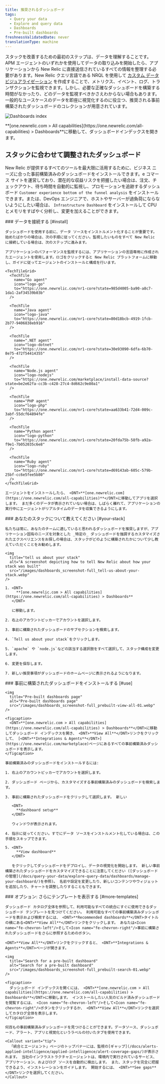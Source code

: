 ```yaml
---
title: 推奨されるダッシュボード
tags:
  - Query your data
  - Explore and query data
  - Dashboards
  - Pre-built dashboards
freshnessValidatedDate: never
translationType: machine
---
```


スタックを改善するための最初のステップは、データを理解することです。APM エージェントのいずれかを使用してデータの取り込みを開始したら、アプリケーションから New Relic に直接送信されているすべての情報を整理する必要があります。New Relic クエリ言語である NRQL を使用して [カスタム データ ビジュアライゼーション](/docs/query-your-data/explore-query-data/dashboards/introduction-dashboards/) を作成することで、メトリクス、イベント、ログ、トランザクションを監視できます。しかし、必要な正確なダッシュボードを構築する時間がなかったり、どのデータを監視すべきかさえわからない場合もあります。一般的なユースケースのデータを即座に視覚化するのに役立つ、推奨される事前構築されたダッシュボードのコレクションが用意されています。

<img
  title="Dashboards index"
  alt="Dashboards index"
  src="/images/dashboards_screenshot-full_dashboard-index-01.webp"
/>

<figcaption>
  <DNT>**[one.newrelic.com > All capabilities](https://one.newrelic.com/all-capabilities) > Dashboards**</DNT>に移動して、ダッシュボードインデックスを開きます。
</figcaption>

## スタックに合わせて調整されたダッシュボード

New Relic が提供するすべてのツールを最大限に活用するために、ビジネス ニーズに合った事前構築済みのダッシュボードをインストールできます。e コマース サイトを運営しており、潜在的な収益リスクを把握したい場合は、注文、チェックアウト、待ち時間を自動的に監視し、プロモーションを追跡するダッシュボード `Customer experience bottom of the funnel analysis` をインストールできます。または、DevOps エンジニアで、ホストやサーバーが過負荷にならないようにしたい場合は、 `Infrastructure Dashboard` をインストールして CPU とメモリをすばやく分析し、変更を加えることができます。

<Steps>
  <Step>
    ### データを接続する [#install]

    ダッシュボードを使用する前に、データ ソースをインストルメント化することが重要です。始めたばかりの場合は、次の手順に従ってください。監視したいものをすべて New Relic に接続している場合は、次のステップに進みます。

    アプリケーションのパフォーマンスを監視するには、アプリケーションの言語専用に作成されたエージェントを使用します。ロゴをクリックすると New Relic プラットフォームに移動し、ガイドに従ってエージェントのインストールと構成を行います。

    <TechTileGrid>
      <TechTile
        name="Go agent"
        icon="logo-go"
        to="https://one.newrelic.com/nr1-core?state=985d4005-ba90-a8c7-1da1-2af34539b03b"
      />

      <TechTile
        name="Java agent"
        icon="logo-java"
        to="https://one.newrelic.com/nr1-core?state=80d18bcb-4919-1fcb-2b77-9406838eb916"
      />

      <TechTile
        name=".NET agent"
        icon="logo-dotnet"
        to="https://one.newrelic.com/nr1-core?state=30e93090-6dfa-6b70-8e75-472f54414355"
      />

      <TechTile
        name="Node.js agent"
        icon="logo-nodejs"
        to="https://one.newrelic.com/marketplace/install-data-source?state=be2e62fa-cc3b-c428-27c4-8d662c9e80a1"
      />

      <TechTile
        name="PHP agent"
        icon="logo-php"
        to="https://one.newrelic.com/nr1-core?state=aa633b41-72d4-009c-3abf-55dcf64894fe"
      />

      <TechTile
        name="Python agent"
        icon="logo-python"
        to="https://one.newrelic.com/nr1-core?state=20fda75b-58fb-a92a-f9e1-7b052035c6e8"
      />

      <TechTile
        name="Ruby agent"
        icon="logo-ruby"
        to="https://one.newrelic.com/nr1-core?state=d69143ab-605c-579b-25bf-cc6e5fee5b80"
      />
    </TechTileGrid>

    エージェントをインストールしたら、 <DNT>**[one.newrelic.com](https://one.newrelic.com/all-capabilities)**</DNT>に移動してアプリを選択します。 まだ多くのデータが表示されていない場合は、しばらく離れて、アプリケーションの実行中にエージェントがリアルタイムのデータを収集できるようにします。
  </Step>

  <Step>
    ### あなたのスタックについて教えてください [#your-stack]

    私たちは常に、あなたのチームに適していると思われるダッシュボードを推奨しますが、アプリケーション固有のニーズを対象とした _特定の_ ダッシュボードを強調するカスタマイズされたエクスペリエンスをお探しの場合は、スタックがどのように構築されたかについて少し教えていただくことをお勧めします。

    <img
      title="tell us about your stack"
      alt="A screenshot depicting how to tell New Relic about how your stack was built"
      src="/images/dashboards_screenshot-full_tell-us-about-your-stack.webp"
    />

    1. <DNT>
         **[one.newrelic.com > All capabilities](https://one.newrelic.com/all-capabilities) > Dashboards**
       </DNT>

       に移動します。

    2. 右上のアカウントピッカーでアカウントを選択します。

    3. 事前に構築されたダッシュボードのサブセクションを検索します。

    4. `Tell us about your stack`をクリックします。

    5. `apache` や `node.js`などの該当する選択肢をすべて選択して、スタック構成を変更します。

    6. 変更を保存します。

    7. 新しい推奨事項がダッシュボードのホームページに表示されるようになります。
  </Step>

  <Step>
    ### 事前に構築されたダッシュボードをインストールする [#use]

    <img
      title="Pre-built dashboards page"
      alt="Pre-built dashboards page"
      src="/images/dashboards_screenshot-full_prebuilt-view-all-01.webp"
    />

    <figcaption>
      <DNT>**[one.newrelic.com > All capabilities](https://one.newrelic.com/all-capabilities) > Dashboards**</DNT>に移動してダッシュボード インデックスを開き、 <DNT>**View All**</DNT>リンクをクリックして、 [<DNT>**Integrations & Agents**</DNT>](https://one.newrelic.com/marketplace)ページにあるすべての事前構築済みダッシュボードを表示します。
    </figcaption>

    事前構築済みのダッシュボードをインストールするには:

    1. 右上のアカウントピッカーでアカウントを選択します。

    2. ダッシュボード ページから、カスタマイズする事前構築済みのダッシュボードを検索します。

    3. 事前に構築されたダッシュボードをクリックして選択します。 新しい

       <DNT>
         **dashboard setup**
       </DNT>

       ウィンドウが表示されます。

    4. 指示に従ってください。すでにデータ ソースをインストルメント化している場合は、この手順をスキップできます。

    5. <DNT>
         **View dashboard**
       </DNT>

       をクリックしてダッシュボードをデプロイし、データの視覚化を開始します。 新しい事前構築されたダッシュボードをカスタマイズできることに注意してください ([ダッシュボードの管理](/docs/query-your-data/explore-query-data/dashboards/manage-your-dashboard/)を参照)。 名前や設定を変更したり、新しいコンテンツやウィジェットを追加したり、チャートを調整したりすることもできます。
  </Step>

  <Step>
    ### オプション: さらにテンプレートを表示する [#more-templates]

    ダッシュボード カタログ全体を参照して、利用可能なすべての統合にすぐに使用できるダッシュボード テンプレートを見つけてください。 利用可能なすべての事前構築済みダッシュボードを表示および検索するには、 <DNT>**Recommended dashboards**</DNT>タイトルの横にある<DNT>**View All**</DNT>リンクをクリックします。 あなたは<Icon name="fe-chevron-left"/>そして<Icon name="fe-chevron-right"/>事前に構築されたダッシュボードをさらに参照するためのボタン。

    <DNT>**View All**</DNT>リンクをクリックすると、 <DNT>**Integrations & Agents**</DNT>ページが開きます。

    <img
      title="Search for a pre-built dashboard"
      alt="Search for a pre-built dashboard"
      src="/images/dashboards_screenshot-full_prebuilt-search-01.webp"
    />

    <figcaption>
      ダッシュボード インデックスを開くには、 <DNT>**[one.newrelic.com > All capabilities](https://one.newrelic.com/all-capabilities) > Dashboards**</DNT>に移動します。 インストールしたい人気のビルド済みダッシュボードを閲覧するには、 <Icon name="fe-chevron-left"/>そして<Icon name="fe-chevron-right"/>ボタンをクリックするか、 <DNT>**View All**</DNT>リンクを選択してカタログ全体を表示します。
    </figcaption>

    何百もの事前構築済みダッシュボードを見つけることができます。データソース、ダッシュボード、アラート、アプリと視覚化というラベルの付いたタブを使用できます。

    <Callout variant="tip">
      「統合とエージェント」ページのトップバナーには、監視の[ギャップ](/docs/alerts-applied-intelligence/applied-intelligence/alert-coverage-gaps/)が表示されます。 当社のインフラストラクチャエージェントは、環境内で実行されているサービス、アプリケーション、およびログ ソースを自動的に検出します。 また、スタックを完全に把握できるよう、インストレーションをガイドします。 開始するには、 <DNT>**See gaps**</DNT>リンクを選択してください。
    </Callout>
  </Step>
</Steps>
